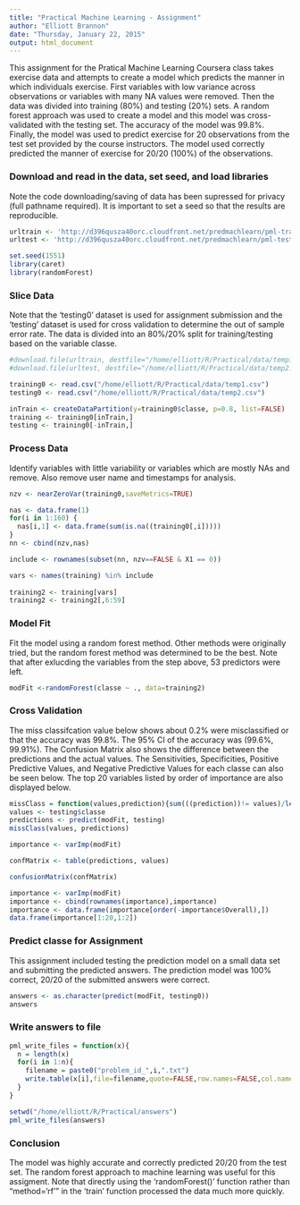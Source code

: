 ```yaml
---
title: "Practical Machine Learning - Assignment"
author: "Elliott Brannon"
date: "Thursday, January 22, 2015"
output: html_document
---
```


This assignment for the Pratical Machine Learning Coursera class takes exercise data and attempts to create a model which predicts the manner in which individuals exercise. First variables with low variance across observations or variables with many NA values were removed. Then the data was divided into training (80%) and testing (20%) sets. A random forest approach was used to create a model and this model was cross-validated with the testing set. The accuracy of the model was 99.8%.  Finally, the model was used to predict exercise for 20 observations from the test set provided by the course instructors. The model used correctly predicted the manner of exercise for 20/20 (100%) of the observations.

### Download and read in the data, set seed, and load libraries

Note the code downloading/saving of data has been supressed for privacy (full pathname required). It is important to set a seed so that the results are reproducible.

```r
urltrain <- 'http://d396qusza40orc.cloudfront.net/predmachlearn/pml-training.csv'
urltest <- 'http://d396qusza40orc.cloudfront.net/predmachlearn/pml-testing.csv'

set.seed(1551)
library(caret)
library(randomForest)

```

### Slice Data

Note that the 'testing0' dataset is used for assignment submission and the 'testing' dataset is used for cross validation to determine the out of sample error rate. The data is divided into an 80%/20% split for training/testing based on the variable classe.

```r
#download.file(urltrain, destfile="/home/elliott/R/Practical/data/temp1.csv")
#download.file(urltest, destfile="/home/elliott/R/Practical/data/temp2.csv")

training0 <- read.csv("/home/elliott/R/Practical/data/temp1.csv")
testing0 <- read.csv("/home/elliott/R/Practical/data/temp2.csv")
```

```r
inTrain <- createDataPartition(y=training0$classe, p=0.8, list=FALSE)
training <- training0[inTrain,]
testing <- training0[-inTrain,]
```


### Process Data

Identify variables with little variability or variables which are mostly NAs and remove. Also remove user name and timestamps for analysis.

```r
nzv <- nearZeroVar(training0,saveMetrics=TRUE)

nas <- data.frame(1)
for(i in 1:160) {
  nas[i,1] <- data.frame(sum(is.na((training0[,i]))))
}
nn <- cbind(nzv,nas)

include <- rownames(subset(nn, nzv==FALSE & X1 == 0))

vars <- names(training) %in% include
  
training2 <- training[vars]
training2 <- training2[,6:59]
```


### Model Fit

Fit the model using a random forest method. Other methods were originally tried, but the random forest method was determined to be the best. Note that after exlucding the variables from the step above, 53 predictors were left.


```r

modFit <-randomForest(classe ~ ., data=training2)

```

### Cross Validation

The miss classifcation value below shows about 0.2% were misclassified or that the accuracy was 99.8%. The 95% CI of the accuracy was (99.6%, 99.91%). The Confusion Matrix also shows the difference between the predictions and the actual values. The Sensitivities, Specificities, Positive Predictive Values, and Negative Predictive Values for each classe can also be seen below. The top 20 variables listed by order of importance are also displayed below.


```r
missClass = function(values,prediction){sum(((prediction))!= values)/length(values)}
values <- testing$classe
predictions <- predict(modFit, testing)
missClass(values, predictions)

importance <- varImp(modFit)

confMatrix <- table(predictions, values)

confusionMatrix(confMatrix)

importance <- varImp(modFit)
importance <- cbind(rownames(importance),importance)
importance <- data.frame(importance[order(-importance$Overall),])
data.frame(importance[1:20,1:2])
```

### Predict classe for Assignment

This assignment included testing the prediction model on a small data set and submitting the predicted answers. The prediction model was 100% correct, 20/20 of the submitted answers were correct.

```r

answers <- as.character(predict(modFit, testing0))
answers

```

### Write answers to file
```r
pml_write_files = function(x){
  n = length(x)
  for(i in 1:n){
    filename = paste0("problem_id_",i,".txt")
    write.table(x[i],file=filename,quote=FALSE,row.names=FALSE,col.names=FALSE)
  }
}
```

```r
setwd("/home/elliott/R/Practical/answers")
pml_write_files(answers)

```

### Conclusion

The model was highly accurate and correctly predicted 20/20 from the test set. The random forest approach to machine learning was useful for this assigment. Note that directly using the 'randomForest()' function rather than "method='rf'" in the 'train' function processed the data much more quickly. 